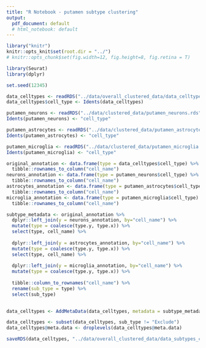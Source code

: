 ```yaml
---
title: "R Notebook - putamen subtype clustering"
output:
  pdf_document: default
  # html_notebook: default
---
```


```r
library("knitr")
knitr::opts_knit$set(root.dir = "../")
# knitr::opts_chunk$set(fig.width=12, fig.height=8, fig.retina = T)
```

```r
library(Seurat)
library(dplyr)

set.seed(12345)
```


```r
data_celltypes <- readRDS("../data/overall_clustered_data/data_celltypes_annotated.rds")
data_celltypes$cell_type <- Idents(data_celltypes)
```

```r
putamen_neurons <- readRDS("../data/clustered_data/putamen_neurons.rds")
Idents(putamen_neurons) <- "cell_type"

putamen_astrocytes <- readRDS("../data/clustered_data/putamen_astrocytes.rds")
Idents(putamen_astrocytes) <- "cell_type"

putamen_microglia <- readRDS("../data/clustered_data/putamen_microglia.rds")
Idents(putamen_microglia) <- "cell_type"

```

```r
original_annotation <- data.frame(type = data_celltypes$cell_type) %>%
  tibble::rownames_to_column("cell_name")
neurons_annotation <- data.frame(type = putamen_neurons$cell_type) %>%
  tibble::rownames_to_column("cell_name")
astrocytes_annotation <- data.frame(type = putamen_astrocytes$cell_type) %>%
  tibble::rownames_to_column("cell_name")
microglia_annotation <- data.frame(type = putamen_microglia$cell_type) %>%
  tibble::rownames_to_column("cell_name")

subtype_metadata <- original_annotation %>%
  dplyr::left_join(y = neurons_annotation, by="cell_name") %>%
  mutate(type = coalesce(type.y, type.x)) %>%
  select(type, cell_name) %>%
  
  dplyr::left_join(y = astrocytes_annotation, by="cell_name") %>%
  mutate(type = coalesce(type.y, type.x)) %>%
  select(type, cell_name) %>%
  
  dplyr::left_join(y = microglia_annotation, by="cell_name") %>%
  mutate(type = coalesce(type.y, type.x)) %>%
  
  tibble::column_to_rownames("cell_name") %>%
  rename(sub_type = type) %>%
  select(sub_type)
  
```

```r
data_celltypes <- AddMetaData(data_celltypes, metadata = subtype_metadata)

data_celltypes <- subset(data_celltypes, sub_type != "Exclude")
data_celltypes@meta.data <- droplevels(data_celltypes@meta.data)

saveRDS(data_celltypes, "../data/overall_clustered_data/data_subtypes_cellxgene.rds")
```